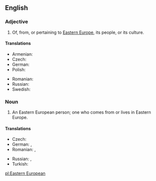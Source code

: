 ==English==

===Adjective===
{{en-adj|head=[[eastern|Eastern]] [[European]]|-}}

# Of, from, or pertaining to [[Eastern Europe]], its people, or its culture.

====Translations====
{{trans-top|Eastern European}}
* Armenian: {{t-|hy|արեւելաեվրոպական|tr=arewelaevropakan|sc=Armn}}
* Czech: {{t+|cs|východoevropský}}
* German: {{t-|de|osteuropäisch}}
* Polish: {{t-|pl|wschodnioeuropejski|m}}
{{trans-mid}}
* Romanian: {{t-|ro|est-european}}
* Russian: {{t+|ru|восточноевропейский|tr=vostočnojevropéjskij|sc=Cyrl}}
* Swedish: {{t|sv|östeuropeisk}}
{{trans-bottom}}

===Noun===
{{en-noun|head=[[eastern|Eastern]] [[European]]}}

# An Eastern European person; one who comes from or lives in Eastern Europe.

====Translations====
{{trans-top|Eastern European person}}
* Czech: {{t-|cs|Východoevropan|m}}
* German: {{t+|de|Osteuropäer|m}}, {{t+|de|Osteuropäerin|f}}
* Romanian: {{t-|ro|est-european|m}}, {{t-|ro|est-europeană|f}}
{{trans-mid}}
* Russian: {{t-|ru|восточноевропеец|m|tr=vostočnojevropéjec|sc=Cyrl}}, {{t-|ru|восточноевропейка|f|tr=vostočnojevropéjka|sc=Cyrl}}
* Turkish: {{t-|tr|Doğu Avrupalı}}
{{trans-bottom}}

[[pl:Eastern European]]